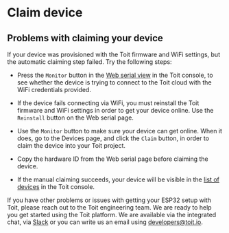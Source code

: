 # Claim device

## Problems with claiming your device

<Expandable title="Did you setup your ESP32 with Toit firmware, but claiming failed?">

<Tabs>
<Tab label="YES">

If your device was provisioned with the Toit firmware and WiFi settings, but the automatic claiming step failed. Try the following steps:

- Press the `Monitor` button in the [Web serial view](https://console.toit.io/serial) in the Toit console, to see whether the device is trying to connect to the Toit cloud with the WiFi credentials provided.

- If the device fails connecting via WiFi, you must reinstall the Toit firmware and WiFi settings in order to get your device online. Use the `Reinstall` button on the Web serial page.

- Use the `Monitor` button to make sure your device can get online. When it does, go to the Devices page, and click the `Claim` button, in order to claim the device into your Toit project.

- Copy the hardware ID from the Web serial page before claiming the device.

- If the manual claiming succeeds, your device will be visible in the [list of devices](https://console.toit.io/devices) in the Toit console.

</Tab>

<Tab label="NO">

If you have other problems or issues with getting your ESP32 setup with Toit, please reach out to the Toit engineering team. We are ready to help you get started using the Toit platform.
We are available via the integrated chat, via [Slack](https://chat.toit.io) or you can write us an email using developers@toit.io.

</Tab>
</Tabs>

</Expandable>
